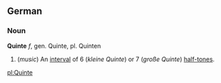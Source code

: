 == German ==
=== Noun ===
'''Quinte''' ''f'', gen. Quinte, pl. Quinten

# (''music'') An [[interval]] of 6 (''kleine Quinte'') or 7 (''große Quinte'') [[half-tone]]s.

[[pl:Quinte]]